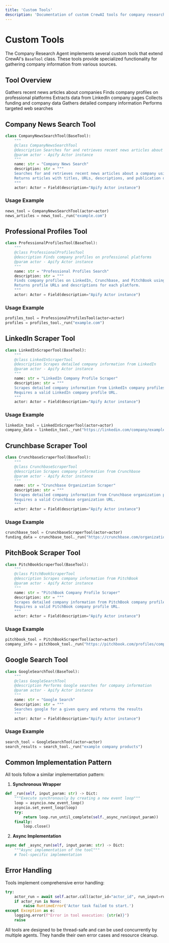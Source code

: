 ```yaml
---
title: 'Custom Tools'
description: 'Documentation of custom CrewAI tools for company research'
---
```


# Custom Tools

The Company Research Agent implements several custom tools that extend CrewAI's `BaseTool` class. These tools provide specialized functionality for gathering company information from various sources.

## Tool Overview

<CardGroup cols={2}>
  <Card title="News Search" icon="newspaper">
    Gathers recent news articles about companies
  </Card>
  <Card title="Professional Profiles" icon="id-card">
    Finds company profiles on professional platforms
  </Card>
  <Card title="LinkedIn Scraper" icon="linkedin">
    Extracts data from LinkedIn company pages
  </Card>
  <Card title="Crunchbase Scraper" icon="chart-line">
    Collects funding and company data
  </Card>
  <Card title="PitchBook Scraper" icon="book">
    Gathers detailed company information
  </Card>
  <Card title="Google Search" icon="magnifying-glass">
    Performs targeted web searches
  </Card>
</CardGroup>

## Company News Search Tool

```python
class CompanyNewsSearchTool(BaseTool):
    """
    @class CompanyNewsSearchTool
    @description Searches for and retrieves recent news articles about a company
    @param actor - Apify Actor instance
    """
    name: str = "Company News Search"
    description: str = """
    Searches for and retrieves recent news articles about a company using its domain name.
    Returns articles with titles, URLs, descriptions, and publication dates.
    """
    actor: Actor = Field(description="Apify Actor instance")
```

### Usage Example

```python
news_tool = CompanyNewsSearchTool(actor=actor)
news_articles = news_tool._run("example.com")
```

## Professional Profiles Tool

```python
class ProfessionalProfilesTool(BaseTool):
    """
    @class ProfessionalProfilesTool
    @description Finds company profiles on professional platforms
    @param actor - Apify Actor instance
    """
    name: str = "Professional Profiles Search"
    description: str = """
    Finds company profiles on LinkedIn, Crunchbase, and PitchBook using domain name.
    Returns profile URLs and descriptions for each platform.
    """
    actor: Actor = Field(description="Apify Actor instance")
```

### Usage Example

```python
profiles_tool = ProfessionalProfilesTool(actor=actor)
profiles = profiles_tool._run("example.com")
```

## LinkedIn Scraper Tool

```python
class LinkedInScraperTool(BaseTool):
    """
    @class LinkedInScraperTool
    @description Scrapes detailed company information from LinkedIn
    @param actor - Apify Actor instance
    """
    name: str = "LinkedIn Company Profile Scraper"
    description: str = """
    Scrapes detailed company information from LinkedIn company profiles.
    Requires a valid LinkedIn company profile URL.
    """
    actor: Actor = Field(description="Apify Actor instance")
```

### Usage Example

```python
linkedin_tool = LinkedInScraperTool(actor=actor)
company_data = linkedin_tool._run("https://linkedin.com/company/example")
```

## Crunchbase Scraper Tool

```python
class CrunchbaseScraperTool(BaseTool):
    """
    @class CrunchbaseScraperTool
    @description Scrapes company information from Crunchbase
    @param actor - Apify Actor instance
    """
    name: str = "Crunchbase Organization Scraper"
    description: str = """
    Scrapes detailed company information from Crunchbase organization profiles.
    Requires a valid Crunchbase organization URL.
    """
    actor: Actor = Field(description="Apify Actor instance")
```

### Usage Example

```python
crunchbase_tool = CrunchbaseScraperTool(actor=actor)
funding_data = crunchbase_tool._run("https://crunchbase.com/organization/example")
```

## PitchBook Scraper Tool

```python
class PitchBookScraperTool(BaseTool):
    """
    @class PitchBookScraperTool
    @description Scrapes company information from PitchBook
    @param actor - Apify Actor instance
    """
    name: str = "PitchBook Company Profile Scraper"
    description: str = """
    Scrapes detailed company information from PitchBook company profiles.
    Requires a valid PitchBook company profile URL.
    """
    actor: Actor = Field(description="Apify Actor instance")
```

### Usage Example

```python
pitchbook_tool = PitchBookScraperTool(actor=actor)
company_info = pitchbook_tool._run("https://pitchbook.com/profiles/company/example")
```

## Google Search Tool

```python
class GoogleSearchTool(BaseTool):
    """
    @class GoogleSearchTool
    @description Performs Google searches for company information
    @param actor - Apify Actor instance
    """
    name: str = "Google Search"
    description: str = """
    Searches google for a given query and returns the results
    """
    actor: Actor = Field(description="Apify Actor instance")
```

### Usage Example

```python
search_tool = GoogleSearchTool(actor=actor)
search_results = search_tool._run("example company products")
```

## Common Implementation Pattern

All tools follow a similar implementation pattern:

1. **Synchronous Wrapper**
```python
def _run(self, input_param: str) -> Dict:
    """Execute synchronously by creating a new event loop"""
    loop = asyncio.new_event_loop()
    asyncio.set_event_loop(loop)
    try:
        return loop.run_until_complete(self._async_run(input_param))
    finally:
        loop.close()
```

2. **Async Implementation**
```python
async def _async_run(self, input_param: str) -> Dict:
    """Async implementation of the tool"""
    # Tool-specific implementation
```

## Error Handling

Tools implement comprehensive error handling:

```python
try:
    actor_run = await self.actor.call(actor_id="actor_id", run_input=run_input)
    if actor_run is None:
        raise RuntimeError('Actor task failed to start.')
except Exception as e:
    logging.error(f"Error in tool execution: {str(e)}")
    raise
```

<Note>
All tools are designed to be thread-safe and can be used concurrently by multiple agents. They handle their own error cases and resource cleanup.
</Note>
